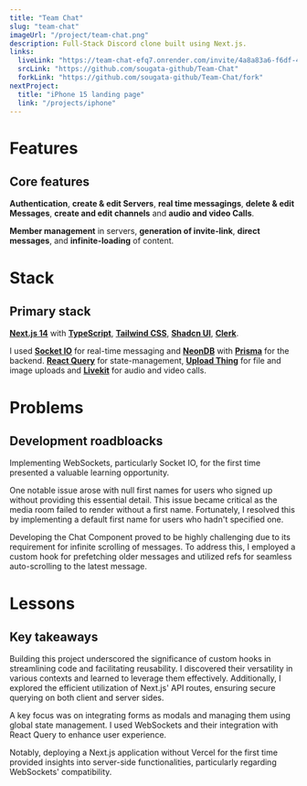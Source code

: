 ```yaml
---
title: "Team Chat"
slug: "team-chat"
imageUrl: "/project/team-chat.png"
description: Full-Stack Discord clone built using Next.js.
links:
  liveLink: "https://team-chat-efq7.onrender.com/invite/4a8a83a6-f6df-4644-90ee-d2c1093c0411"
  srcLink: "https://github.com/sougata-github/Team-Chat"
  forkLink: "https://github.com/sougata-github/Team-Chat/fork"
nextProject:
  title: "iPhone 15 landing page"
  link: "/projects/iphone"
---
```


# Features

## Core features

**Authentication**, **create & edit Servers**, **real time messagings**, **delete & edit Messages**, **create and edit channels** and **audio and video Calls**.

**Member management** in servers, **generation of invite-link**, **direct messages**, and **infinite-loading** of content.

# Stack

## Primary stack

**[Next.js 14](https://nextjs.org/)** with **[TypeScript](https://www.typescriptlang.org/)**, **[Tailwind CSS](https://tailwindcss.com/)**, **[Shadcn UI](https://ui.shadcn.com/)**, **[Clerk](https://clerk.com/)**.

I used **[Socket IO](https://socket.io/)** for real-time messaging and **[NeonDB](https://neon.tech/)** with **[Prisma](https://www.prisma.io/)** for the backend. **[React Query](https://tanstack.com/query/latest)** for state-management, **[Upload Thing](https://uploadthing.com/)** for file and image uploads and **[Livekit](https://livekit.io/)** for audio and video calls.

# Problems

## Development roadbloacks

Implementing WebSockets, particularly Socket IO, for the first time presented a valuable learning opportunity.

One notable issue arose with null first names for users who signed up without providing this essential detail. This issue became critical as the media room failed to render without a first name. Fortunately, I resolved this by implementing a default first name for users who hadn't specified one.

Developing the Chat Component proved to be highly challenging due to its requirement for infinite scrolling of messages. To address this, I employed a custom hook for prefetching older messages and utilized refs for seamless auto-scrolling to the latest message.

# Lessons

## Key takeaways

Building this project underscored the significance of custom hooks in streamlining code and facilitating reusability. I discovered their versatility in various contexts and learned to leverage them effectively. Additionally, I explored the efficient utilization of Next.js' API routes, ensuring secure querying on both client and server sides.

A key focus was on integrating forms as modals and managing them using global state management. I used WebSockets and their integration with React Query to enhance user experience.

Notably, deploying a Next.js application without Vercel for the first time provided insights into server-side functionalities, particularly regarding WebSockets' compatibility.
